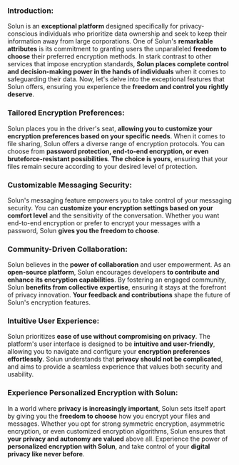 ### Introduction:
Solun is an **exceptional platform** designed specifically for privacy-conscious individuals who prioritize data ownership and seek to keep their information away from large corporations.
One of Solun's **remarkable attributes** is its commitment to granting users the unparalleled **freedom to choose** their preferred encryption methods.
In stark contrast to other services that impose encryption standards, **Solun places complete control and decision-making power in the hands of individuals** when it comes to safeguarding their data.
Now, let's delve into the exceptional features that Solun offers, ensuring you experience the **freedom and control you rightly deserve**.

### Tailored Encryption Preferences:
Solun places you in the driver's seat, **allowing you to customize your encryption preferences based on your specific needs**.
When it comes to file sharing, Solun offers a diverse range of encryption protocols. You can choose from **password protection, end-to-end encryption, or even bruteforce-resistant possibilities**.
**The choice is yours**, ensuring that your files remain secure according to your desired level of protection.

### Customizable Messaging Security:
Solun's messaging feature empowers you to take control of your messaging security. You can **customize your encryption settings based on your comfort level** and the sensitivity of the conversation.
Whether you want end-to-end encryption or prefer to encrypt your messages with a password, Solun **gives you the freedom to choose**.

### Community-Driven Collaboration:
Solun believes in the **power of collaboration** and user empowerment. As an **open-source platform**, Solun encourages developers **to contribute and enhance its encryption capabilities**.
By fostering an engaged community, Solun **benefits from collective expertise**, ensuring it stays at the forefront of privacy innovation. **Your feedback and contributions** shape the future of Solun's encryption features.

### Intuitive User Experience:
Solun prioritizes **ease of use without compromising on privacy**. The platform's user interface is designed to be **intuitive and user-friendly**, allowing you to navigate and configure your **encryption preferences effortlessly**.
Solun understands that **privacy should not be complicated**, and aims to provide a seamless experience that values both security and usability.

### Experience Personalized Encryption with Solun:
In a world where **privacy is increasingly important**, Solun sets itself apart by giving you the **freedom to choose** how you encrypt your files and messages.
Whether you opt for strong symmetric encryption, asymmetric encryption, or even customized encryption algorithms, Solun ensures that **your privacy and autonomy are valued** above all.
Experience the power of **personalized encryption with Solun**, and take control of your **digital privacy like never before**.